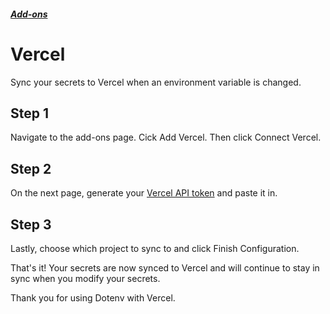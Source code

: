 

##### [Add-ons](/docs/addons)
# Vercel

Sync your secrets to Vercel when an environment variable is changed.

## Step 1

Navigate to the add-ons page. Cick Add Vercel. Then click Connect Vercel.

<ScreenshotBrowser url='/assets/img/cloudinary/Dotenv_2_wvimjt.png' />

## Step 2

On the next page, generate your [Vercel API token](https://vercel.com/account/tokens) and paste it in.

<ScreenshotBrowser url='/assets/img/cloudinary/development-Dotenv_10_pgtiiz.png' />

<ScreenshotBrowser url='/assets/img/cloudinary/Tokens-_-Account-_-Dashboard-_-Vercel_1_e9nov2.png' />

## Step 3

Lastly, choose which project to sync to and click Finish Configuration.

<ScreenshotBrowser url='/assets/img/cloudinary/development-Dotenv_12_wspgzn.png' />

That's it! Your secrets are now synced to Vercel and will continue to stay in sync when you modify your secrets.

Thank you for using Dotenv with Vercel.
